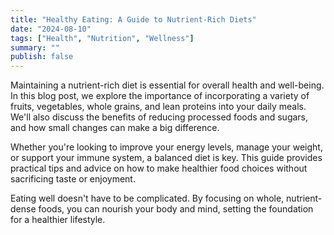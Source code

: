```yaml
---
title: "Healthy Eating: A Guide to Nutrient-Rich Diets"
date: "2024-08-10"
tags: ["Health", "Nutrition", "Wellness"]
summary: ""
publish: false
---
```


Maintaining a nutrient-rich diet is essential for overall health and well-being. In this blog post, we explore the importance of incorporating a variety of fruits, vegetables, whole grains, and lean proteins into your daily meals. We'll also discuss the benefits of reducing processed foods and sugars, and how small changes can make a big difference.

Whether you're looking to improve your energy levels, manage your weight, or support your immune system, a balanced diet is key. This guide provides practical tips and advice on how to make healthier food choices without sacrificing taste or enjoyment.

Eating well doesn't have to be complicated. By focusing on whole, nutrient-dense foods, you can nourish your body and mind, setting the foundation for a healthier lifestyle.